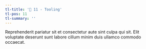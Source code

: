 ```yaml
---
tl-title: '👾 11 - Tooling'
tl-pos: 11
tl-summary: ''
---
```


Reprehenderit pariatur sit et consectetur aute sint culpa qui sit. Elit voluptate deserunt sunt labore cillum minim duis ullamco commodo occaecat.